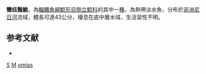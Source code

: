 {{Speciesbox 
| taxon = Synodontis omias
| authority = [[Günther|Günther]], 1864
| status = LC
| status_system= IUCN3.1
}}

'''蠻歧鬚鮠'''，為[[輻鰭魚綱|輻鰭魚綱]][[鯰形目|鯰形目]][[倒立鯰科|倒立鯰科]]的其中一[[種|種]]，為熱帶淡水魚，分布於[[非洲|非洲]][[尼日河|尼日河]]流域，體長可達43公分，棲息在底中層水域，生活習性不明。

==参考文献==
*{{FishBase_species|genus=Synodontis|species=omias|year=2015|month=5}}

{{Taxonbar}}

[[Category:1864年描述的鱼类|S]]
[[Category:IUCN红色名录无危物种|M]]
[[Category:歧鬚鮠屬|omias]]